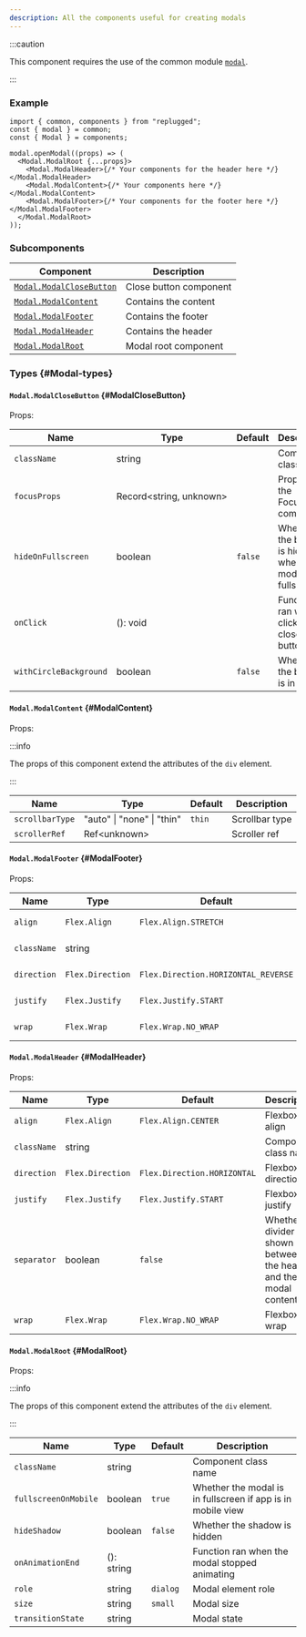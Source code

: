 ```yaml
---
description: All the components useful for creating modals
---
```



<RequiredNotice />

:::caution

This component requires the use of the common module [`modal`](../common/utilities/modal).

:::

### Example

```tsx
import { common, components } from "replugged";
const { modal } = common;
const { Modal } = components;

modal.openModal((props) => (
  <Modal.ModalRoot {...props}>
    <Modal.ModalHeader>{/* Your components for the header here */}</Modal.ModalHeader>
    <Modal.ModalContent>{/* Your components here */}</Modal.ModalContent>
    <Modal.ModalFooter>{/* Your components for the footer here */}</Modal.ModalFooter>
  </Modal.ModalRoot>
));
```

### Subcomponents

| Component                                     | Description            |
| --------------------------------------------- | ---------------------- |
| [`Modal.ModalCloseButton`](#ModalCloseButton) | Close button component |
| [`Modal.ModalContent`](#ModalContent)         | Contains the content   |
| [`Modal.ModalFooter`](#ModalFooter)           | Contains the footer    |
| [`Modal.ModalHeader`](#ModalHeader)           | Contains the header    |
| [`Modal.ModalRoot`](#ModalRoot)               | Modal root component   |

### Types {#Modal-types}

#### `Modal.ModalCloseButton` {#ModalCloseButton}

Props:

| Name                   | Type                         | Default | Description                                              |
| ---------------------- | ---------------------------- | ------- | -------------------------------------------------------- |
| `className`            | string                       |         | Component class name                                     |
| `focusProps`           | Record<string,&nbsp;unknown> |         | Props for the FocusRing component                        |
| `hideOnFullscreen`     | boolean                      | `false` | Whether the button is hidden when modal is in fullscreen |
| `onClick`              | <Required /> (): void        |         | Function ran when clicking the close button              |
| `withCircleBackground` | boolean                      | `false` | Whether the button is in a circle                        |

#### `Modal.ModalContent` {#ModalContent}

Props:

:::info

The props of this component extend the attributes of the `div` element.

:::

| Name            | Type                       | Default | Description    |
| --------------- | -------------------------- | ------- | -------------- |
| `scrollbarType` | "auto" \| "none" \| "thin" | `thin`  | Scrollbar type |
| `scrollerRef`   | Ref<unknown\>              |         | Scroller ref   |

#### `Modal.ModalFooter` {#ModalFooter}

Props:

| Name        | Type             | Default                             | Description          |
| ----------- | ---------------- | ----------------------------------- | -------------------- |
| `align`     | `Flex.Align`     | `Flex.Align.STRETCH`                | Flexbox align        |
| `className` | string           |                                     | Component class name |
| `direction` | `Flex.Direction` | `Flex.Direction.HORIZONTAL_REVERSE` | Flexbox direction    |
| `justify`   | `Flex.Justify`   | `Flex.Justify.START`                | Flexbox justify      |
| `wrap`      | `Flex.Wrap`      | `Flex.Wrap.NO_WRAP`                 | Flexbox wrap         |

#### `Modal.ModalHeader` {#ModalHeader}

Props:

| Name        | Type             | Default                     | Description                                                         |
| ----------- | ---------------- | --------------------------- | ------------------------------------------------------------------- |
| `align`     | `Flex.Align`     | `Flex.Align.CENTER`         | Flexbox align                                                       |
| `className` | string           |                             | Component class name                                                |
| `direction` | `Flex.Direction` | `Flex.Direction.HORIZONTAL` | Flexbox direction                                                   |
| `justify`   | `Flex.Justify`   | `Flex.Justify.START`        | Flexbox justify                                                     |
| `separator` | boolean          | `false`                     | Whether a divider is shown between the header and the modal content |
| `wrap`      | `Flex.Wrap`      | `Flex.Wrap.NO_WRAP`         | Flexbox wrap                                                        |

#### `Modal.ModalRoot` {#ModalRoot}

Props:

:::info

The props of this component extend the attributes of the `div` element.

:::

| Name                 | Type       | Default  | Description                                                 |
| -------------------- | ---------- | -------- | ----------------------------------------------------------- |
| `className`          | string     |          | Component class name                                        |
| `fullscreenOnMobile` | boolean    | `true`   | Whether the modal is in fullscreen if app is in mobile view |
| `hideShadow`         | boolean    | `false`  | Whether the shadow is hidden                                |
| `onAnimationEnd`     | (): string |          | Function ran when the modal stopped animating               |
| `role`               | string     | `dialog` | Modal element role                                          |
| `size`               | string     | `small`  | Modal size                                                  |
| `transitionState`    | string     |          | Modal state                                                 |
